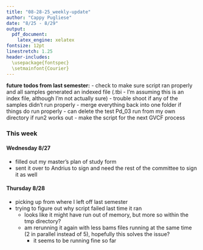 ```yaml
---
title: "08-28-25_weekly-update"
author: "Cappy Pugliese"
date: "8/25 - 8/29"
output: 
  pdf_document:
    latex_engine: xelatex
fontsize: 12pt
linestretch: 1.25
header-includes:
  \usepackage{fontspec}
  \setmainfont{Courier}
---
```


  **future todos from last semester:**
    - check to make sure script ran properly and all samples generated an indexed file (.tbi - I'm assuming this is an index file, although I'm not actually sure)
    - trouble shoot if any of the samples didn't run properly
    - merge everything back into one folder if things do run properly
    - can delete the test Pd_03 run from my own directory if run2 works out
    - make the script for the next GVCF process

### This week
#### Wednesday 8/27
- filled out my master's plan of study form
- sent it over to Andrius to sign and need the rest of the committee to sign it as well

#### Thursday 8/28
- picking up from where I left off last semester
- trying to figure out why script failed last time it ran
  - looks like it might have run out of memory, but more so within the tmp directory?
  - am rerunning it again with less bams files running at the same time (2 in parallel instead of 5), hopefully this solves the issue?
    - it seems to be running fine so far